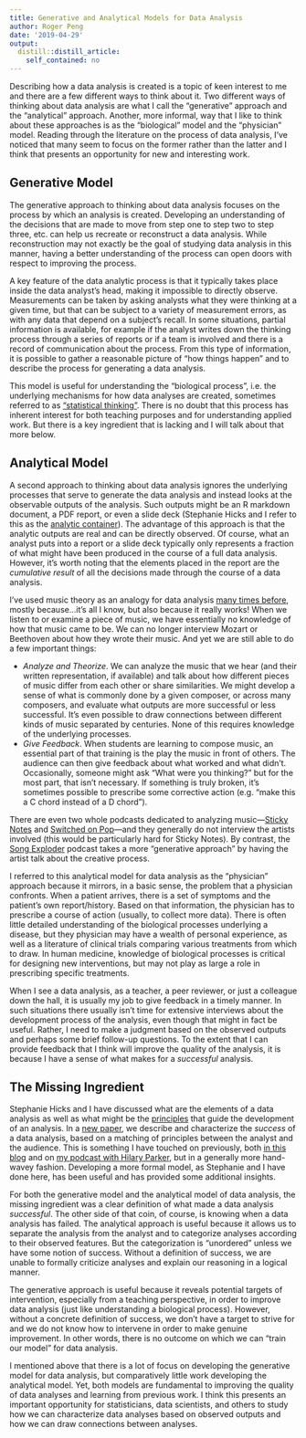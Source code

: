 ```yaml
---
title: Generative and Analytical Models for Data Analysis
author: Roger Peng
date: '2019-04-29'
output:
  distill::distill_article:
    self_contained: no
---
```



Describing how a data analysis is created is a topic of keen interest to me and there are a few different ways to think about it. Two different ways of thinking about data analysis are what I call the “generative” approach and the “analytical” approach. Another, more informal, way that I like to think about these approaches is as the “biological” model and the “physician” model. Reading through the literature on the process of data analysis, I’ve noticed that many seem to focus on the former rather than the latter and I think that presents an opportunity for new and interesting work.


## Generative Model

The generative approach to thinking about data analysis focuses on the process by which an analysis is created. Developing an understanding of the decisions that are made to move from step one to step two to step three, etc. can help us recreate or reconstruct a data analysis. While reconstruction may not exactly be the goal of studying data analysis in this manner, having a better understanding of the process can open doors with respect to improving the process.

A key feature of the data analytic process is that it typically takes place inside the data analyst’s head, making it impossible to directly observe. Measurements can be taken by asking analysts what they were thinking at a given time, but that can be subject to a variety of measurement errors, as with any data that depend on a subject’s recall. In some situations, partial information is available, for example if the analyst writes down the thinking process through a series of reports or if a team is involved and there is a record of communication about the process. From this type of information, it is possible to gather a reasonable picture of “how things happen” and to describe the process for generating a data analysis.

This model is useful for understanding the “biological process”, i.e. the underlying mechanisms for how data analyses are created, sometimes referred to as [“statistical thinking”](https://projecteuclid.org/euclid.ss/1009212754). There is no doubt that this process has inherent interest for both teaching purposes and for understanding applied work. But there is a key ingredient that is lacking and I will talk about that more below.


## Analytical Model

A second approach to thinking about data analysis ignores the underlying processes that serve to generate the data analysis and instead looks at the observable outputs of the analysis. Such outputs might be an R markdown document, a PDF report, or even a slide deck (Stephanie Hicks and I refer to this as the [analytic container](https://arxiv.org/abs/1903.07639)). The advantage of this approach is that the analytic outputs are real and can be directly observed. Of course, what an analyst puts into a report or a slide deck typically only represents a fraction of what might have been produced in the course of a full data analysis. However, it’s worth noting that the elements placed in the report are the *cumulative result* of all the decisions made through the course of a data analysis. 

I’ve used music theory as an analogy for data analysis [many times before](https://youtu.be/qFtJaq4TlqE), mostly because...it’s all I know, but also because it really works! When we listen to or examine a piece of music, we have essentially no knowledge of how that music came to be. We can no longer interview Mozart or Beethoven about how they wrote their music. And yet we are still able to do a few important things:

* *Analyze and Theorize*. We can analyze the music that we hear (and their written representation, if available) and talk about how different pieces of music differ from each other or share similarities. We might develop a sense of what is commonly done by a given composer, or across many composers, and evaluate what outputs are more successful or less successful. It’s even possible to draw connections between different kinds of music separated by centuries. None of this requires knowledge of the underlying processes.
* *Give Feedback*. When students are learning to compose music, an essential part of that training is the play the music in front of others. The audience can then give feedback about what worked and what didn’t. Occasionally, someone might ask “What were you thinking?” but for the most part, that isn’t necessary. If something is truly broken, it’s sometimes possible to prescribe some corrective action (e.g. “make this a C chord instead of a D chord”).

There are even two whole podcasts dedicated to analyzing music---[Sticky Notes](https://stickynotespodcast.libsyn.com) and [Switched on Pop](https://www.switchedonpop.com)---and they generally do not interview the artists involved (this would be particularly hard for Sticky Notes). By contrast, the [Song Exploder](http://songexploder.net) podcast takes a more “generative approach” by having the artist talk about the creative process.

I referred to this analytical model for data analysis as the “physician” approach because it mirrors, in a basic sense, the problem that a physician confronts. When a patient arrives, there is a set of symptoms and the patient’s own report/history. Based on that information, the physician has to prescribe a course of action (usually, to collect more data). There is often little detailed understanding of the biological processes underlying a disease, but they physician may have a wealth of personal experience, as well as a literature of clinical trials comparing various treatments from which to draw. In human medicine, knowledge of biological processes is critical for designing new interventions, but may not play as large a role in prescribing specific treatments.

When I see a data analysis, as a teacher, a peer reviewer, or just a colleague down the hall, it is usually my job to give feedback in a timely manner. In such situations there usually isn’t time for extensive interviews about the development process of the analysis, even though that might in fact be useful. Rather, I need to make a judgment based on the observed outputs and perhaps some brief follow-up questions. To the extent that I can provide feedback that I think will improve the quality of the analysis, it is because I have a sense of what makes for a *successful* analysis.


## The Missing Ingredient

Stephanie Hicks and I have discussed what are the elements of a data analysis as well as what might be the [principles](https://arxiv.org/abs/1903.07639) that guide the development of an analysis. In a [new paper](https://arxiv.org/abs/1904.11907), we describe and characterize the *success* of a data analysis, based on a matching of principles between the analyst and the audience. This is something I have touched on previously, both [in this blog](https://simplystatistics.org/2018/04/17/what-is-a-successful-data-analysis/) and on [my podcast with Hilary Parker](http://nssdeviations.com/), but in a generally more hand-wavey fashion. Developing a more formal model, as Stephanie and I have done here, has been useful and has provided some additional insights.

For both the generative model and the analytical model of data analysis, the missing ingredient was a clear definition of what made a data analysis *successful*. The other side of that coin, of course, is knowing when a data analysis has failed. The analytical approach is useful because it allows us to separate the analysis from the analyst and to categorize analyses according to their observed features. But the categorization is “unordered” unless we have some notion of success. Without a definition of success, we are unable to formally criticize analyses and explain our reasoning in a logical manner. 

The generative approach is useful because it reveals potential targets of intervention, especially from a teaching perspective, in order to improve data analysis (just like understanding a biological process). However, without a concrete definition of success, we don’t have a target to strive for and we do not know how to intervene in order to make genuine improvement. In other words, there is no outcome on which we can “train our model” for data analysis.

I mentioned above that there is a lot of focus on developing the generative model for data analysis, but comparatively little work developing the analytical model. Yet, both models are fundamental to improving the quality of data analyses and learning from previous work. I think this presents an important opportunity for statisticians, data scientists, and others to study how we can characterize data analyses based on observed outputs and how we can draw connections between analyses. 
